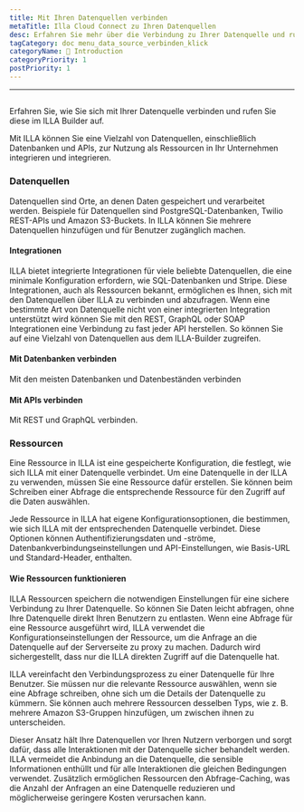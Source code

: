 ```yaml
---
title: Mit Ihren Datenquellen verbinden
metaTitle: Illa Cloud Connect zu Ihren Datenquellen
desc: Erfahren Sie mehr über die Verbindung zu Ihrer Datenquelle und rufen Sie sie im ILLA Builder an
tagCategory: doc menu_data_source_verbinden_klick
categoryName: 👋 Introduction
categoryPriority: 1
postPriority: 1
---
```


* * *

## <Heading hidden>Verbinden Sie sich mit Ihren Datenquellen (Aktion)</Heading>

Erfahren Sie, wie Sie sich mit Ihrer Datenquelle verbinden und rufen Sie diese im ILLA Builder auf.

Mit ILLA können Sie eine Vielzahl von Datenquellen, einschließlich Datenbanken und APIs, zur Nutzung als Ressourcen in Ihr Unternehmen integrieren und integrieren.

### Datenquellen

Datenquellen sind Orte, an denen Daten gespeichert und verarbeitet werden. Beispiele für Datenquellen sind PostgreSQL-Datenbanken, Twilio REST-APIs und Amazon S3-Buckets. In ILLA können Sie mehrere Datenquellen hinzufügen und für Benutzer zugänglich machen.

#### Integrationen

ILLA bietet integrierte Integrationen für viele beliebte Datenquellen, die eine minimale Konfiguration erfordern, wie SQL-Datenbanken und Stripe. Diese Integrationen, auch als Ressourcen bekannt, ermöglichen es Ihnen, sich mit den Datenquellen über ILLA zu verbinden und abzufragen. Wenn eine bestimmte Art von Datenquelle nicht von einer integrierten Integration unterstützt wird können Sie mit den REST, GraphQL oder SOAP Integrationen eine Verbindung zu fast jeder API herstellen. So können Sie auf eine Vielzahl von Datenquellen aus dem ILLA-Builder zugreifen.

#### Mit Datenbanken verbinden

Mit den meisten Datenbanken und Datenbeständen verbinden

#### Mit APIs verbinden

Mit REST und GraphQL verbinden.

### Ressourcen

Eine Ressource in ILLA ist eine gespeicherte Konfiguration, die festlegt, wie sich ILLA mit einer Datenquelle verbindet. Um eine Datenquelle in der ILLA zu verwenden, müssen Sie eine Ressource dafür erstellen. Sie können beim Schreiben einer Abfrage die entsprechende Ressource für den Zugriff auf die Daten auswählen.

Jede Ressource in ILLA hat eigene Konfigurationsoptionen, die bestimmen, wie sich ILLA mit der entsprechenden Datenquelle verbindet. Diese Optionen können Authentifizierungsdaten und -ströme, Datenbankverbindungseinstellungen und API-Einstellungen, wie Basis-URL und Standard-Header, enthalten.

#### Wie Ressourcen funktionieren

ILLA Ressourcen speichern die notwendigen Einstellungen für eine sichere Verbindung zu Ihrer Datenquelle. So können Sie Daten leicht abfragen, ohne Ihre Datenquelle direkt Ihren Benutzern zu entlasten. Wenn eine Abfrage für eine Ressource ausgeführt wird, ILLA verwendet die Konfigurationseinstellungen der Ressource, um die Anfrage an die Datenquelle auf der Serverseite zu proxy zu machen. Dadurch wird sichergestellt, dass nur die ILLA direkten Zugriff auf die Datenquelle hat.

ILLA vereinfacht den Verbindungsprozess zu einer Datenquelle für Ihre Benutzer. Sie müssen nur die relevante Ressource auswählen, wenn sie eine Abfrage schreiben, ohne sich um die Details der Datenquelle zu kümmern. Sie können auch mehrere Ressourcen desselben Typs, wie z. B. mehrere Amazon S3-Gruppen hinzufügen, um zwischen ihnen zu unterscheiden.

Dieser Ansatz hält Ihre Datenquellen vor Ihren Nutzern verborgen und sorgt dafür, dass alle Interaktionen mit der Datenquelle sicher behandelt werden. ILLA vermeidet die Anbindung an die Datenquelle, die sensible Informationen enthüllt und für alle Interaktionen die gleichen Bedingungen verwendet. Zusätzlich ermöglichen Ressourcen den Abfrage-Caching, was die Anzahl der Anfragen an eine Datenquelle reduzieren und möglicherweise geringere Kosten verursachen kann.
